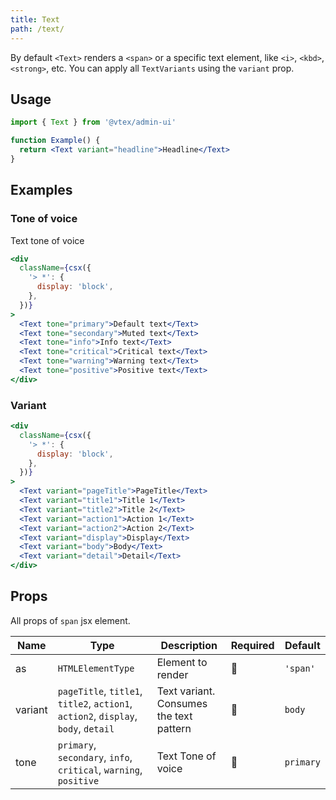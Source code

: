 ```yaml
---
title: Text
path: /text/
---
```


By default `<Text>` renders a `<span>` or a specific text element, like `<i>`, `<kbd>`, `<strong>`, etc. You can apply all `TextVariants` using the `variant` prop.

## Usage

```jsx isStatic
import { Text } from '@vtex/admin-ui'

function Example() {
  return <Text variant="headline">Headline</Text>
}
```

## Examples

### Tone of voice

Text tone of voice

```jsx live
<div
  className={csx({
    '> *': {
      display: 'block',
    },
  })}
>
  <Text tone="primary">Default text</Text>
  <Text tone="secondary">Muted text</Text>
  <Text tone="info">Info text</Text>
  <Text tone="critical">Critical text</Text>
  <Text tone="warning">Warning text</Text>
  <Text tone="positive">Positive text</Text>
</div>
```

### Variant

```jsx live
<div
  className={csx({
    '> *': {
      display: 'block',
    },
  })}
>
  <Text variant="pageTitle">PageTitle</Text>
  <Text variant="title1">Title 1</Text>
  <Text variant="title2">Title 2</Text>
  <Text variant="action1">Action 1</Text>
  <Text variant="action2">Action 2</Text>
  <Text variant="display">Display</Text>
  <Text variant="body">Body</Text>
  <Text variant="detail">Detail</Text>
</div>
```

## Props

All props of `span` jsx element.

| Name    | Type                                                                               | Description                             | Required | Default   |
| ------- | ---------------------------------------------------------------------------------- | --------------------------------------- | -------- | --------- |
| as      | `HTMLElementType`                                                                  | Element to render                       | 🚫       | `'span'`  |
| variant | `pageTitle`, `title1`, `title2`, `action1`, `action2`, `display`, `body`, `detail` | Text variant. Consumes the text pattern | 🚫       | `body`    |
| tone    | `primary`, `secondary`, `info`, `critical`, `warning`, `positive`                  | Text Tone of voice                      | 🚫       | `primary` |
